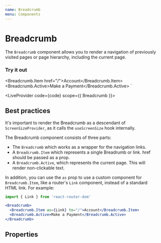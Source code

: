 ```yaml
---
name: Breadcrumb
menu: Components
---
```



# Breadcrumb

The `Breadcrumb` component allows you to render a navigation of previously visited pages or page hierarchy, including the current page.

### Try it out

  <Breadcrumb.Item href="/">Account</Breadcrumb.Item>
  <Breadcrumb.Active>Make a Payment</Breadcrumb.Active>
</Breadcrumb>`

<LiveProvider code={code} scope={{ Breadcrumb }}>
  <LiveEditor style={livePreviewStyle} />
  <LiveError />
  <LivePreview />
</LiveProvider>

## Best practices

It's important to render the Breadcrumb as a descendant of `ScreenSizeProvider`, as it calls the `useScreenSize` hook internally.

The Breadcrumb component consists of three parts:
- The `Breadcrumb` which works as a wrapper for the navigation links.
- A `Breadcrumb.Item` which represents a single Breadrumb or link. href should be passed as a prop.
- A `Breadcrumb.Active`, which represents the current page.  This will render non-clickable text.

In addition, you can use the `as` prop to use a custom component for `Breadcrumb.Item`, like a router's `Link` component,
instead of a standard HTML link.  For example:

```jsx
import { Link } from 'react-router-dom'

<Breadcrumb>
  <Breadcrumb.Item as={Link} to="/">Account</Breadcrumb.Item>
  <Breadcrumb.Active>Make a Payment</Breadcrumb.Active>
</Breadcrumb>
```

## Properties

<PropsTable of={Breadcrumb} />
